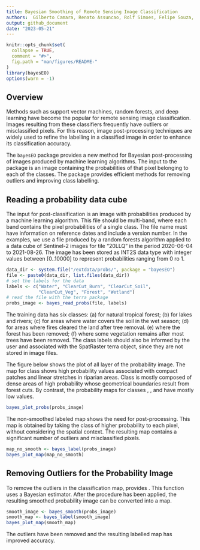 ```yaml
---
title: Bayesian Smoothing of Remote Sensing Image Classification
authors:  Gilberto Camara, Renato Assuncao, Rolf Simoes, Felipe Souza, Pedro Andrade, Alexandre Carvalho
output: github_document
date: "2023-05-21"
---
```


```r
knitr::opts_chunk$set(
  collapse = TRUE,
  comment = "#>",
  fig.path = "man/figures/README-"
)
library(bayesEO)
options(warn = -1)
```

## Overview

Methods such as support vector machines, random forests, and deep learning have become the popular for remote sensing image classification. Images resulting from these classifiers frequently have outliers or misclassified pixels. For this reason, image post-processing techniques are widely used to refine the labelling in a classified image in order to enhance its classification accuracy. 

The `bayesEO` package provides a new method for Bayesian post-processing of images produced by machine learning algorithms. The input to the package is an image containing the probabilities of that pixel belonging to each of the classes. The package provides efficient methods for removing outliers and improving class labelling. 

## Reading a probability data cube
 
The input for post-classification is an image with probabilities produced by a machine learning algorithm. This file should be multi-band, where each band contains the pixel probabilities of a single class. The file name must have information on reference dates and include a version number. In the examples, we use a file produced by a random forests algorithm applied to a data cube of Sentinel-2 images for tile "20LLQ" in the period 2020-06-04 to 2021-08-26. The image has been stored as INT2S data type with integer values between [0..10000] to represent probabilities ranging from 0 ro 1.

```r
data_dir <- system.file("/extdata/probs/", package = "bayesEO")
file <- paste0(data_dir, list.files(data_dir))
# set the labels for the data
labels <- c("Water", "ClearCut_Burn", "ClearCut_Soil",
            "ClearCut_Veg", "Forest", "Wetland")
# read the file with the terra package
probs_image <- bayes_read_probs(file, labels)
```
The training data has six classes: (a) \code{Forest} for natural tropical forest; (b) \code{Water} for lakes and rivers; (c) \code{Wetlands} for areas where water covers the soil in the wet season; (d) \code{ClearCut_Burn} for areas where fires cleared the land after tree removal. (e) \code{ClearCut_Soil} where the forest has been removed; (f) \code{ClearCut_Veg} where some vegetation remains after most trees have been removed. The class labels should also be informed by the user and associated with the SpatRaster terra object, since they are not stored in image files. 

The figure below shows the plot of all layer of the probability image. The map for class \code{Forest} shows high probability values associated with compact patches and linear stretches in riparian areas. Class \code{ClearCut_Soil} is mostly composed of dense areas of high probability whose geometrical boundaries result from forest cuts. By contrast, the probability maps for classes \code{Water}, \code{ClearCut_Burn}, and \code{ClearCut_Veg} have mostly low values. 

```r
bayes_plot_probs(probs_image)
```
The non-smoothed labeled map shows the need for post-processing. This map is obtained by taking the class of higher probability to each pixel, without considering the spatial context. The resulting map contains a significant number of outliers and misclassified pixels.

```r
map_no_smooth <- bayes_label(probs_image)
bayes_plot_map(map_no_smooth)
```

## Removing Outliers for the Probability Image

To remove the outliers in the classification map, \pkg{bayesEO} provides \code{bayes_smooth()}. This function uses a Bayesian estimator. After the procedure has been applied, the resulting smoothed probability image can be converted into a map.

```r
smooth_image <- bayes_smooth(probs_image)
smooth_map <- bayes_label(smooth_image)
bayes_plot_map(smooth_map)
```

The outliers have been removed and the resulting labelled map has improved accuracy.
